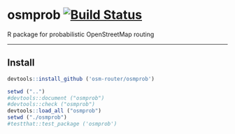 # osmprob [![Build Status](https://travis-ci.org/osm-router/osmprob.svg?branch=master)](https://travis-ci.org/osm-router/osmprob)

R package for probabilistic OpenStreetMap routing

------

## Install


```r
devtools::install_github ('osm-router/osmprob')
```
```r
setwd ("..")
#devtools::document ("osmprob")
#devtools::check ("osmprob")
devtools::load_all ("osmprob")
setwd ("./osmprob")
#testthat::test_package ('osmprob')
```
